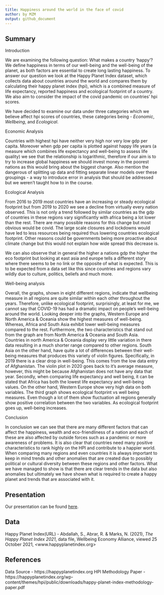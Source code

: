 ```yaml
---
title: Happiness around the world in the face of covid
author: by MZM
output: github_document
---
```


## Summary

Introduction

We are examining the following question: What makes a country 'happy'?
We define happiness in terms of our well-being and the well-being of the planet, as both factors are essential to create long lasting happiness.
To answer our question we look at the Happy Planet Index dataset, which collects data about countries around the world and compares them by calculating their happy planet index (hpi), which is a combined measure of life expectancy, reported happiness and ecological footprint of a country. 
We also aim to consider the impact of the covid pandemic on countries' hpi scores.

We have decided to examine our data under three categories which we believe affect hpi scores of countries, these categories being - *Economic*, *Wellbeing*, and *Ecological*.

Economic Analysis

Countries with highest hpi have neither very high nor very low gdp per capita.
Moreover when gdp per capita is plotted against happy life years (a measure which combines life expectancy and well-being to assess life quality) we see that the relationship is logarithmic, therefore if our aim is to try to increase global happiness we should invest money in the poorest nations as this would bring about the biggest change. Also mention the dangerous of splitting up data and fitting separate linear models over these groupings - a way to introduce error in analysis that should be addressed but we weren't taught how to in the course.

Ecological Analysis

From 2016 to 2019 most countries have an increasing or steady ecological footprint but from
2019 to 2020 we see a decline from virtually every nation observed. 
This is not only a trend followed by similar countries as the gdp of countries in
these regions vary significantly with africa being a lot lower than the rest. There are 
many possible reasons for this change but most obvious would be covid.
The large scale closures and lockdowns would have led to less resources being required
thus lowering countries ecological footprint. Other reasons could be governments being
more proactive about climate change but this would not explain how wide spread this
decrease is.

We can also observe that in general the higher a nations gdp the higher the eco footprint but
looking at east asia and europe tells a different story where there seems to be no link or
the opposite of what is expected. This is to be expected from a data set like this since 
countries and regions vary wildly due to culture, politics, beliefs and much more.

Well-being analysis 

Overall, the graphs, shown in eight different regions, indicate that wellbeing measure in all regions are quite similar within each other throughout the years. Therefore, unlike ecological footprint, surprisingly, at least for me, we cannot say that COVID-19 has had a dramatic impact on people's well-being around the world. Looking deeper into the graphs, Western Europe and North America & Oceania show the highest measures of well-being. Whereas, Africa and South Asia exhibit lower well-being measures compared to the rest. Furthermore, the two characteristics that stand out from the graph are from North America & Oceania and South Asia. Countries in north America & Oceania display very little variation in there data resulting in a much shorter range compared to other regions. South Asia on the other hand, have quite a lot of differences between their well-being measures that produces this variety of violin figures. Specifically, in 2019 there is a clear drop in well-being. This comes from the low data entry of Afghanistan. The violin plot in 2020 goes back to it's average measure, however, this might be because Afghanistan does not have any data that year.
Secondly, when comparing life expectancy and well being, it can be stated that Africa has both the lowest life expectancy and well-being values. On the other hand, Western Europe show very high data on both variables.
The third graph shows ecological footprint vs well being measures. Even though a lot of them show fluctuation all regions generally show positive correlation between the two variables. As ecological footprint goes up, well-being increases.


Conclusion

In conclusion we can see that there are many different factors that can affect the happiness,
wealth and eco-friendliness of a nation and each of these are also affected by outside forces
such as a pandemic or more awareness of problems. It is also clear that countries need many
positive characteristics to rank highly on the HPI and contribute to a happier world. When
comparing many regions and even countries it is always important to keep in mind trends and
other anomalies that are created due to possibly political or cultural diversity between
these regions and other factors. What we have managed to show is that there are clear trends
in the data but also anomalies but ultimately we have shown what is required to create a 
happy planet and trends that are associated with it.

## Presentation

Our presentation can be found [here](presentation/CopyOfxaringan_template/presentation.html).

## Data 

Happy Planet Index(URL) - Abdallah, S., Abrar, R. & Marks, N. (2021), _The Happy Planet Index 2021_, data file, Wellbeing Economy Alliance, viewed 25 October 2021, <www.happyplanetindex.org>

## References

Data Source - https://happyplanetindex.org
HPI Methodology Paper - https://happyplanetindex.org/wp-content/themes/hpi/public/downloads/happy-planet-index-methodology-paper.pdf
